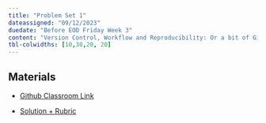 ```yaml
---
title: "Problem Set 1"
dateassigned: "09/12/2023"
duedate: "Before EOD Friday Week 3"
content: "Version Control, Workflow and Reproducibility: Or a bit of Git & GitHub"
tbl-colwidths: [10,30,20, 20]
---
```


## Materials

-   [Github Classroom Link](https://classroom.github.com/a/WT4vgxw8)

-   [Solution + Rubric](_ps1_solutions_updated.html)
